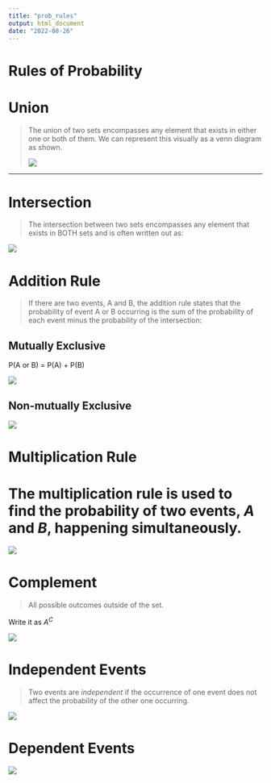 ```yaml
---
title: "prob_rules"
output: html_document
date: "2022-08-26"
---
```


# Rules of Probability

# Union

> The union of two sets encompasses any element that exists in either one or both of them. We can represent this visually as a venn diagram as shown.
>
> ![](union-venndiagram.svg)

------------------------------------------------------------------------

# Intersection

> The intersection between two sets encompasses any element that exists in BOTH sets and is often written out as:

![](intersection-venndiagram.svg)

# Addition Rule

> If there are two events, A and B, the addition rule states that the probability of event A or B occurring is the sum of the probability of each event minus the probability of the intersection:

## Mutually Exclusive

P(A or B) = P(A) + P(B)

![](mutually-exclusive-venndiagram.svg)

## Non-mutually Exclusive

![](addition-rule-independent-venndiagram.webp)

# Multiplication Rule

# The multiplication rule is used to find the probability of two events, *A* and *B*, happening simultaneously. 

![](coin-tree-diagram.svg)

# Complement

> All possible outcomes outside of the set.

Write it as *A^C^*

![](complement-venndiagram.svg)

# Independent Events

> Two events are *independent* if the occurrence of one event does not affect the probability of the other one occurring.

![](marble-diagram-2-IE.svg)

# Dependent Events

![](marble-diagram-1-dep.svg)

# 
